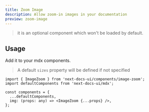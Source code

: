 ```yaml
---
title: Zoom Image
description: Allow zoom-in images in your documentation
preview: zoom-image
---
```


> it is an optional component which won't be loaded by default.

## Usage

Add it to your mdx components.

> A default `sizes` property will be defined if not specified

```tsx
import { ImageZoom } from 'next-docs-ui/components/image-zoom';
import defaultComponents from 'next-docs-ui/mdx';

const components = {
  ...defaultComponents,
  img: (props: any) => <ImageZoom {...props} />,
};
```
